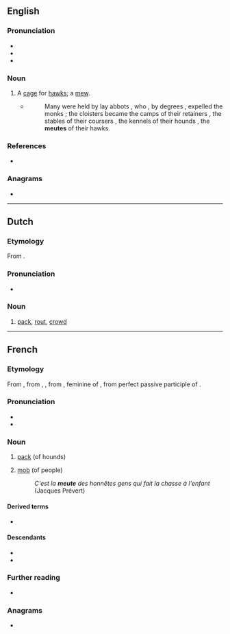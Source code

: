 {{also|Meute}}
==English==

===Pronunciation===
* {{IPA|en|/mjuːt/}}
* {{rhymes|en|uːt|s=1}}
* {{hmp|en|mute}}

===Noun===
{{en-noun}}

# A [[cage]] for [[hawk]]s; a [[mew]].
#* {{RQ:Milman Latin}}
#*:Many were held by lay abbots , who , by degrees , expelled the monks ; the cloisters became the camps of their retainers , the stables of their coursers , the kennels of their hounds , the '''meutes''' of their hawks.

===References===
* {{R:Webster 1913}}

===Anagrams===
* {{anagrams|en|a=eemtu|mute e}}

----

==Dutch==

===Etymology===
From {{bor|nl|fr|meute}}.

===Pronunciation===
* {{audio|nl|Nl-meute.ogg|Audio}}

===Noun===
{{nl-noun|f|-en|pl2=-s|-}}

# [[pack]], [[rout]], [[crowd]]

----

==French==

===Etymology===
From {{inh|fr|frm|meute}}, from {{inh|fr|fro|meute}}, {{m|fro|muete}}, from {{inh|fr|la|*movita}}, feminine of {{der|fr|la|*movitus}}, from perfect passive participle of {{m|la|moveō|t=move}}.

===Pronunciation===
* {{fr-IPA}}
* {{audio|fr|LL-Q150 (fra)-DSwissK-meute.wav|Audio}}

===Noun===
{{fr-noun|f}}

# {{lb|fr|hunting}} [[pack]] (of hounds)
# [[mob]] (of people)
#: ''C'est la '''meute''' des honnêtes gens qui fait la chasse à l'enfant'' (Jacques Prévert)

====Derived terms====
* {{l|fr|mutin}}

====Descendants====
* {{desc|nl|meute|bor=1}}
* {{desc|de|Meute|bor=1}}

===Further reading===
* {{R:TLFi}}

===Anagrams===
* {{l|fr|émeut}}
